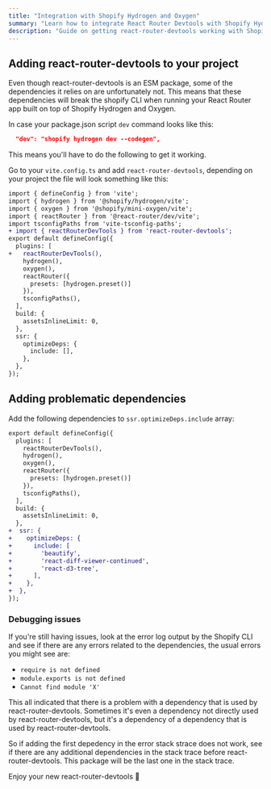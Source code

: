---
title: "Integration with Shopify Hydrogen and Oxygen"
summary: "Learn how to integrate React Router Devtools with Shopify Hydrogen and Oxygen by updating vite.config and adding required dependencies to optimizeDeps."
description: "Guide on getting react-router-devtools working with Shopify Hydrogen and Oxygen"
---

## Adding react-router-devtools to your project

Even though react-router-devtools is an ESM package, some of the dependencies it relies on are unfortunately not. This means that
these dependencies will break the shopify CLI when running your React Router app built on top of Shopify Hydrogen and Oxygen.

In case your package.json script `dev` command looks like this:

```json
  "dev": "shopify hydrogen dev --codegen",
```

This means you'll have to do the following to get it working.

Go to your `vite.config.ts` and add `react-router-devtools`, depending on your project the file will look something like this:
```diff
import { defineConfig } from 'vite';
import { hydrogen } from '@shopify/hydrogen/vite';
import { oxygen } from '@shopify/mini-oxygen/vite';
import { reactRouter } from '@react-router/dev/vite';
import tsconfigPaths from 'vite-tsconfig-paths';
+ import { reactRouterDevTools } from 'react-router-devtools';
export default defineConfig({
  plugins: [
+   reactRouterDevTools(),
    hydrogen(),
    oxygen(),
    reactRouter({
      presets: [hydrogen.preset()]
    }),
    tsconfigPaths(),
  ],
  build: {
    assetsInlineLimit: 0,
  },
  ssr: {
    optimizeDeps: {
      include: [],
    },
  },
});

```
## Adding problematic dependencies

Add the following dependencies to `ssr.optimizeDeps.include` array:
```diff
export default defineConfig({
  plugins: [
    reactRouterDevTools(),
    hydrogen(),
    oxygen(),
    reactRouter({
      presets: [hydrogen.preset()]
    }),
    tsconfigPaths(),
  ],
  build: {
    assetsInlineLimit: 0,
  },
+  ssr: {
+    optimizeDeps: {
+      include: [
+        'beautify',
+        'react-diff-viewer-continued',
+        'react-d3-tree',
+      ],
+    },
+  },
});
```

### Debugging issues
If you're still having issues, look at the error log output by the Shopify CLI and see if there are any errors related to the dependencies, the usual errors you might see are:
- `require is not defined`
- `module.exports is not defined`
- `Cannot find module 'X'`

This all indicated that there is a problem with a dependency that is used by react-router-devtools. Sometimes it's even a dependency not
directly used by react-router-devtools, but it's a dependency of a dependency that is used by react-router-devtools.

So if adding the first depedency in the error stack strace does not work, see if there are any additional dependencies in the stack trace before
react-router-devtools. This package will be the last one in the stack trace.


Enjoy your new react-router-devtools 🚀